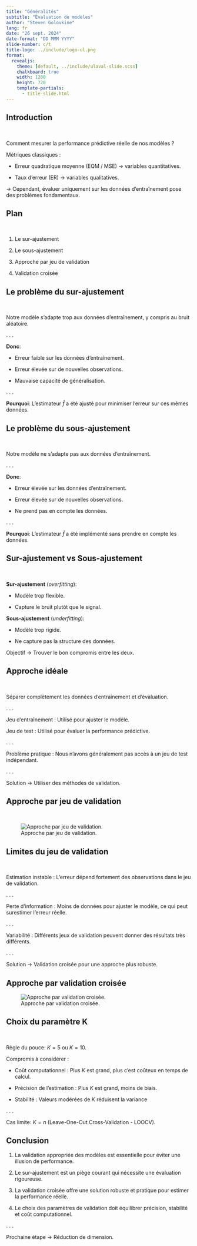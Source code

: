 ```yaml
--- 
title: "Généralités"
subtitle: "Évaluation de modèles"
author: "Steven Golovkine"
lang: fr
date: "26 sept. 2024"
date-format: "DD MMM YYYY"
slide-number: c/t
title-logo: ../include/logo-ul.png
format:
  revealjs:
    theme: [default, ../include/ulaval-slide.scss]
    chalkboard: true
    width: 1280
    height: 720
    template-partials:
      - title-slide.html
--- 
```



## Introduction

<br>

Comment mesurer la performance prédictive réelle de nos modèles ?

Métriques classiques :

* Erreur quadratique moyenne (EQM / MSE) → variables quantitatives.

* Taux d'erreur (ER) → variables qualitatives.


→ Cependant, évaluer uniquement sur les données d'entraînement pose des problèmes fondamentaux.


## Plan

<br>

1. Le sur-ajustement

2. Le sous-ajustement

3. Approche par jeu de validation

4. Validation croisée 


## Le problème du sur-ajustement

<br>

Notre modèle s'adapte trop aux données d'entraînement, y compris au bruit aléatoire.

. . .

**Donc**:

- Erreur faible sur les données d'entraînement.

- Erreur élevée sur de nouvelles observations.

- Mauvaise capacité de généralisation.

. . .

**Pourquoi**: L'estimateur $\hat{f}$ a été ajusté pour minimiser l'erreur sur ces mêmes données.

## Le problème du sous-ajustement


<br>

Notre modèle ne s'adapte pas aux données d'entraînement.

. . .

**Donc**:

- Erreur élevée sur les données d'entraînement.

- Erreur élevée sur de nouvelles observations.

- Ne prend pas en compte les données.

. . .

**Pourquoi**: L'estimateur $\hat{f}$ a été implémenté sans prendre en compte les données.


## Sur-ajustement vs Sous-ajustement

<br>

**Sur-ajustement** (*overfitting*):

- Modèle trop flexible.

- Capture le bruit plutôt que le signal.

**Sous-ajustement** (*underfitting*):

- Modèle trop rigide.

- Ne capture pas la structure des données.

Objectif → Trouver le bon compromis entre les deux.


## Approche idéale

<br>

Séparer complètement les données d'entraînement et d'évaluation.

. . .

Jeu d'entraînement : Utilisé pour ajuster le modèle.

Jeu de test : Utilisé pour évaluer la performance prédictive.

. . .

Problème pratique : Nous n'avons généralement pas accès à un jeu de test indépendant.

. . .

Solution → Utiliser des méthodes de validation.

## Approche par jeu de validation

<br>

![Approche par jeu de validation.](./img/validation-set.png)

## Limites du jeu de validation

<br>

Estimation instable : L'erreur dépend fortement des observations dans le jeu de validation.

. . .

Perte d'information : Moins de données pour ajuster le modèle, ce qui peut surestimer l'erreur réelle.

. . .

Variabilité : Différents jeux de validation peuvent donner des résultats très différents.

. . .

Solution → Validation croisée pour une approche plus robuste.

## Approche par validation croisée

![Approche par validation croisée.](./img/cross-validation.png)

## Choix du paramètre K

<br>

Règle du pouce: $K = 5$ ou $K = 10$.

Compromis à considérer :

- Coût computationnel : Plus $K$ est grand, plus c'est coûteux en temps de calcul.

- Précision de l'estimation : Plus $K$ est grand, moins de biais.

- Stabilité : Valeurs modérées de $K$ réduisent la variance

. . .

Cas limite: $K = n$ (Leave-One-Out Cross-Validation - LOOCV).

## Conclusion

::: {.incremental}
1. La validation appropriée des modèles est essentielle pour éviter une illusion de performance.

2. Le sur-ajustement est un piège courant qui nécessite une évaluation rigoureuse.

3. La validation croisée offre une solution robuste et pratique pour estimer la performance réelle.

4. Le choix des paramètres de validation doit équilibrer précision, stabilité et coût computationnel.

:::

. . .

Prochaine étape → Réduction de dimension.